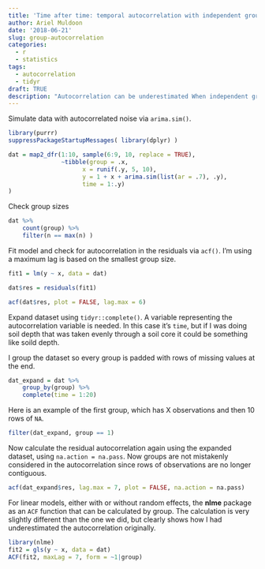 ```yaml
---
title: 'Time after time: temporal autocorrelation with independent groups'
author: Ariel Muldoon
date: '2018-06-21'
slug: group-autocorrelation
categories:
  - r
  - statistics
tags:
  - autocorrelation
  - tidyr
draft: TRUE
description: "Autocorrelation can be underestimated When independent groups are ignored.  I show an approach to respect groups by padding the dataset with NA via tidyr::complete()."
---
```


Simulate data with autocorrelated noise via `arima.sim()`.  

```r
library(purrr)
suppressPackageStartupMessages( library(dplyr) )

dat = map2_dfr(1:10, sample(6:9, 10, replace = TRUE), 
               ~tibble(group = .x,
                     x = runif(.y, 5, 10),
                     y = 1 + x + arima.sim(list(ar = .7), .y),
                     time = 1:.y)
)
```

Check group sizes

```r
dat %>%
    count(group) %>%
    filter(n == max(n) )
```

Fit model and check for autocorrelation in the residuals via `acf()`.  I'm using a maximum lag is based on the smallest group size.

```r
fit1 = lm(y ~ x, data = dat)

dat$res = residuals(fit1)

acf(dat$res, plot = FALSE, lag.max = 6)
```

Expand dataset using `tidyr::complete()`.  A variable representing the autocorrelation variable is needed.  In this case it's `time`, but if I was doing soil depth that was taken evenly through a soil core it could be something like soild depth.

I group the dataset so every group is padded with rows of missing values at the end.

```r
dat_expand = dat %>%
    group_by(group) %>%
    complete(time = 1:20) 
```

Here is an example of the first group, which has X observations and then 10 rows of `NA`.

```r
filter(dat_expand, group == 1)
```

Now calculate the residual autocorrelation again using the expanded dataset, using `na.action = na.pass`.  Now groups are not mistakenly considered in the autocorrelation since rows of observations are no longer contiguous.

```r
acf(dat_expand$res, lag.max = 7, plot = FALSE, na.action = na.pass)
```

For linear models, either with or without random effects, the **nlme** package as an `ACF` function that can be calculated by group. The calculation is very slightly different than the one we did, but clearly shows how I had underestimated the autocorrelation originally.

```r
library(nlme)
fit2 = gls(y ~ x, data = dat)
ACF(fit2, maxLag = 7, form = ~1|group)
```


